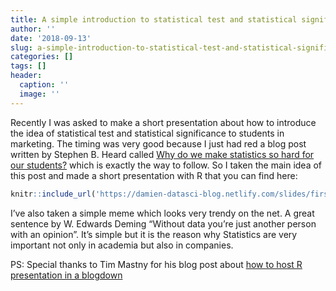 ```yaml
---
title: A simple introduction to statistical test and statistical significance
author: ''
date: '2018-09-13'
slug: a-simple-introduction-to-statistical-test-and-statistical-significance
categories: []
tags: []
header:
  caption: ''
  image: ''
---
```


Recently I was asked to make a short presentation about how to introduce the idea of statistical test and statistical significance to students in marketing. The timing was very good because I just had red a blog post written by Stephen B. Heard called [Why do we make statistics so hard for our students?](https://scientistseessquirrel.wordpress.com/2015/10/06/why-do-we-make-statistics-so-hard-for-our-students/) which is exactly the way to follow. So I taken the main idea of this post and made a short presentation with R that you can find here:

```r
knitr::include_url('https://damien-datasci-blog.netlify.com/slides/first_presentation#1')
```

I've also taken a simple meme which looks very trendy on the net. A great sentence by W. Edwards Deming "Without data you're just another person with an opinion". It's simple but it is the reason why Statistics are very important not only in academia but also in companies.

PS: Special thanks to Tim Mastny for his blog post about [how to host R presentation in a blogdown](https://timmastny.rbind.io/blog/embed-slides-knitr-blogdown/)

